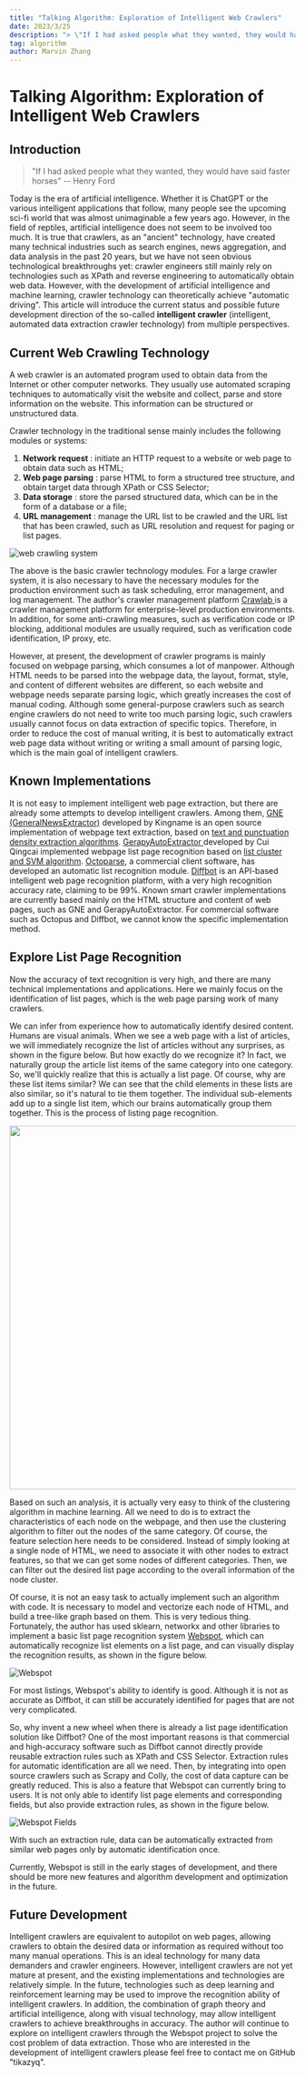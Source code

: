 ```yaml
---
title: "Talking Algorithm: Exploration of Intelligent Web Crawlers"
date: 2023/3/25
description: "> \"If I had asked people what they wanted, they would have said faster horses\" -- Henry Ford"
tag: algorithm
author: Marvin Zhang
---
```


# Talking Algorithm: Exploration of Intelligent Web Crawlers

## Introduction

> "If I had asked people what they wanted, they would have said faster horses" -- Henry Ford

Today is the era of artificial intelligence. Whether it is ChatGPT or the various intelligent applications that follow, many people see the upcoming sci-fi world that was almost unimaginable a few years ago. However, in the field of reptiles, artificial intelligence does not seem to be involved too much. It is true that crawlers, as an "ancient" technology, have created many technical industries such as search engines, news aggregation, and data analysis in the past 20 years, but we have not seen obvious technological breakthroughs yet: crawler engineers still mainly rely on technologies such as XPath and reverse engineering to automatically obtain web data. However, with the development of artificial intelligence and machine learning, crawler technology can theoretically achieve "automatic driving". This article will introduce the current status and possible future development direction of the so-called **intelligent crawler** (intelligent, automated data extraction crawler technology) from multiple perspectives.

## Current Web Crawling Technology

A web crawler is an automated program used to obtain data from the Internet or other computer networks. They usually use automated scraping techniques to automatically visit the website and collect, parse and store information on the website. This information can be structured or unstructured data.

Crawler technology in the traditional sense mainly includes the following modules or systems:

1. **Network request** : initiate an HTTP request to a website or web page to obtain data such as HTML;
2. **Web page parsing** : parse HTML to form a structured tree structure, and obtain target data through XPath or CSS Selector;
3. **Data storage** : store the parsed structured data, which can be in the form of a database or a file;
4. **URL management** : manage the URL list to be crawled and the URL list that has been crawled, such as URL resolution and request for paging or list pages.

![web crawling system](https://codao.crawlab.cn/images/2023-03-25-061834.png)

The above is the basic crawler technology modules. For a large crawler system, it is also necessary to have the necessary modules for the production environment such as task scheduling, error management, and log management. The author's crawler management platform [Crawlab ](https://www.crawlab.cn)is a crawler management platform for enterprise-level production environments. In addition, for some anti-crawling measures, such as verification code or IP blocking, additional modules are usually required, such as verification code identification, IP proxy, etc.

However, at present, the development of crawler programs is mainly focused on webpage parsing, which consumes a lot of manpower. Although HTML needs to be parsed into the webpage data, the layout, format, style, and content of different websites are different, so each website and webpage needs separate parsing logic, which greatly increases the cost of manual coding. Although some general-purpose crawlers such as search engine crawlers do not need to write too much parsing logic, such crawlers usually cannot focus on data extraction of specific topics. Therefore, in order to reduce the cost of manual writing, it is best to automatically extract web page data without writing or writing a small amount of parsing logic, which is the main goal of intelligent crawlers.

## Known Implementations

It is not easy to implement intelligent web page extraction, but there are already some attempts to develop intelligent crawlers. Among them, [GNE (GeneralNewsExtractor)](https://github.com/GeneralNewsExtractor/GeneralNewsExtractor) developed by Kingname is an open source implementation of webpage text extraction, based on [text and punctuation density extraction algorithms](https://kns.cnki.net/KCMS/detail/detail.aspx?dbcode=CJFQ&dbname=CJFDLAST2019&filename=GWDZ201908029&v=MDY4MTRxVHJXTTFGckNVUkxPZmJ1Wm5GQ2poVXJyQklqclBkTEc0SDlqTXA0OUhiWVI4ZVgxTHV4WVM3RGgxVDM=). [GerapyAutoExtractor ](https://github.com/Gerapy/GerapyAutoExtractor)developed by Cui Qingcai implemented webpage list page recognition based on [list cluster and SVM algorithm](https://cuiqingcai.com/9531.html). [Octoparse](https://www.octoparse.com/), a commercial client software, has developed an automatic list recognition module. [Diffbot](https://www.diffbot.com/) is an API-based intelligent web page recognition platform, with a very high recognition accuracy rate, claiming to be 99%. Known smart crawler implementations are currently based mainly on the HTML structure and content of web pages, such as GNE and GerapyAutoExtractor. For commercial software such as Octopus and Diffbot, we cannot know the specific implementation method.

## Explore List Page Recognition

Now the accuracy of text recognition is very high, and there are many technical implementations and applications. Here we mainly focus on the identification of list pages, which is the web page parsing work of many crawlers.

We can infer from experience how to automatically identify desired content. Humans are visual animals. When we see a web page with a list of articles, we will immediately recognize the list of articles without any surprises, as shown in the figure below. But how exactly do we recognize it? In fact, we naturally group the article list items of the same category into one category. So, we'll quickly realize that this is actually a list page. Of course, why are these list items similar? We can see that the child elements in these lists are also similar, so it's natural to tie them together. The individual sub-elements add up to a single list item, which our brains automatically group them together. This is the process of listing page recognition.

<img src="https://codao.crawlab.cn/images/2023-03-25-062942.png" style="width:640px" />

Based on such an analysis, it is actually very easy to think of the clustering algorithm in machine learning. All we need to do is to extract the characteristics of each node on the webpage, and then use the clustering algorithm to filter out the nodes of the same category. Of course, the feature selection here needs to be considered. Instead of simply looking at a single node of HTML, we need to associate it with other nodes to extract features, so that we can get some nodes of different categories. Then, we can filter out the desired list page according to the overall information of the node cluster.

Of course, it is not an easy task to actually implement such an algorithm with code. It is necessary to model and vectorize each node of HTML, and build a tree-like graph based on them. This is very tedious thing. Fortunately, the author has used sklearn, networkx and other libraries to implement a basic list page recognition system [Webspot](https://github.com/crawlab-team/webspot), which can automatically recognize list elements on a list page, and can visually display the recognition results, as shown in the figure below.

![Webspot](https://codao.crawlab.cn/images/2023-03-25-063054.png)

For most listings, Webspot's ability to identify is good. Although it is not as accurate as Diffbot, it can still be accurately identified for pages that are not very complicated.

So, why invent a new wheel when there is already a list page identification solution like Diffbot? One of the most important reasons is that commercial and high-accuracy software such as Diffbot cannot directly provide reusable extraction rules such as XPath and CSS Selector. Extraction rules for automatic identification are all we need. Then, by integrating into open source crawlers such as Scrapy and Colly, the cost of data capture can be greatly reduced. This is also a feature that Webspot can currently bring to users. It is not only able to identify list page elements and corresponding fields, but also provide extraction rules, as shown in the figure below.

![Webspot Fields](https://codao.crawlab.cn/images/2023-03-25-054928.png)

With such an extraction rule, data can be automatically extracted from similar web pages only by automatic identification once.

Currently, Webspot is still in the early stages of development, and there should be more new features and algorithm development and optimization in the future.

## Future Development

Intelligent crawlers are equivalent to autopilot on web pages, allowing crawlers to obtain the desired data or information as required without too many manual operations. This is an ideal technology for many data demanders and crawler engineers. However, intelligent crawlers are not yet mature at present, and the existing implementations and technologies are relatively simple. In the future, technologies such as deep learning and reinforcement learning may be used to improve the recognition ability of intelligent crawlers. In addition, the combination of graph theory and artificial intelligence, along with visual technology, may allow intelligent crawlers to achieve breakthroughs in accuracy. The author will continue to explore on intelligent crawlers through the Webspot project to solve the cost problem of data extraction. Those who are interested in the development of intelligent crawlers please feel free to contact me on GitHub "tikazyq".
